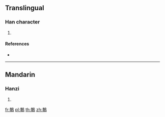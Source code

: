 {{character info/new}}
==Translingual==

===Han character===
{{Han char|rn=196|rad=鳥|as=11|sn=22|four=57327|canj=JIHAF}}

# {{defn|Han|sort=鳥11}}

====References====
* {{Han ref|kx=1498.320|dkj=47250|dj=2028.270|hdz=74656.010|uh=9DD2|ud=40402|bh=F7B8|bd=63416}}

----

==Mandarin==

===Hanzi===
{{cmn-hanzi|pin=[[zhuān]] ([[zhuan1]])|wg=chuan<sup>1</sup>}}

# {{defn|lang=cmn|sort=鳥11}}

[[fr:鷒]]
[[pl:鷒]]
[[th:鷒]]
[[zh:鷒]]